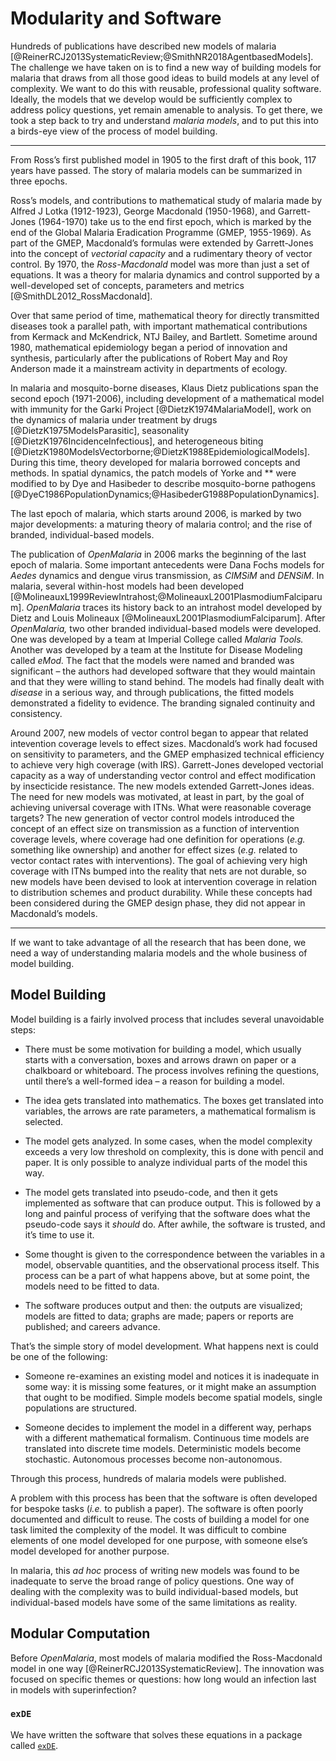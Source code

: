 # Modularity and Software

Hundreds of publications have described new models of malaria [@ReinerRCJ2013SystematicReview;@SmithNR2018AgentbasedModels]. The challenge we have taken on is to find a new way of building models for malaria that draws from all those good ideas to build models at any level of complexity. We want to do this with reusable, professional quality software. Ideally, the models that we develop would be sufficiently complex to address policy questions, yet remain amenable to analysis.  To get there, we took a step back to try and understand *malaria models*, and to put this into a birds-eye view of the process of model building.  

*** 

From Ross's first published model in 1905 to the first draft of this book, 117 years have passed. The story of malaria models can be summarized in three epochs. 

Ross's models, and contributions to mathematical study of malaria made by Alfred J Lotka (1912-1923), George Macdonald (1950-1968), and Garrett-Jones (1964-1970) take us to the end first epoch, which is marked by the end of the Global Malaria Eradication Programme (GMEP, 1955-1969). As part of the GMEP, Macdonald's formulas were extended by  Garrett-Jones into the concept of *vectorial capacity* and a rudimentary theory of vector control. By 1970, the *Ross-Macdonald* model was more than just a set of equations. It was a theory for malaria dynamics and control supported by a well-developed set of concepts, parameters and metrics [@SmithDL2012_RossMacdonald]. 

Over that same period of time, mathematical theory for directly transmitted diseases took a parallel path, with important mathematical contributions from Kermack and McKendrick, NTJ Bailey, and Bartlett. Sometime around 1980, mathematical epidemiology began a period of innovation and synthesis, particularly after the publications of Robert May and Roy Anderson made it a mainstream activity in departments of ecology. 

In malaria and mosquito-borne diseases, Klaus Dietz publications span the second epoch (1971-2006), including development of a mathematical model with immunity for the Garki Project [@DietzK1974MalariaModel], work on the dynamics of malaria under treatment by drugs [@DietzK1975ModelsParasitic], seasonality [@DietzK1976IncidenceInfectious], and heterogeneous biting [@DietzK1980ModelsVectorborne;@DietzK1988EpidemiologicalModels]. During this time, theory developed for malaria borrowed concepts and methods. In spatial dynamics, the patch models of Yorke and ** were modified to by Dye and Hasibeder to describe mosquito-borne pathogens [@DyeC1986PopulationDynamics;@HasibederG1988PopulationDynamics]. 

The last epoch of malaria, which starts around 2006, is marked by two major developments: a maturing theory of malaria control; and the rise of branded, individual-based models. 

The publication of *OpenMalaria* in 2006 marks the beginning of the last epoch of malaria. Some important antecedents were Dana Fochs models for *Aedes* dynamics and dengue virus transmission, as *CIMSiM* and *DENSiM*. In malaria, several within-host models had been developed [@MolineauxL1999ReviewIntrahost;@MolineauxL2001PlasmodiumFalciparum]. *OpenMalaria* traces its history back to an intrahost model developed by Dietz and Louis Molineaux [@MolineauxL2001PlasmodiumFalciparum]. After *OpenMalaria,* two other branded individual-based models were developed. One was developed by a team at Imperial College called *Malaria Tools.* Another was developed by a team at the Institute for Disease Modeling called *eMod.* The fact that the models were named and branded was significant -- the authors had developed software that they would maintain and that they were willing to stand behind. The models had finally dealt with *disease* in a serious way, and through publications, the fitted models demonstrated a fidelity to evidence. The branding signaled continuity and consistency.  

Around 2007, new models of vector control began to appear that related intevention coverage levels to effect sizes. Macdonald's work had focused on sensitivity to parameters, and the GMEP emphasized technical efficiency to achieve very high coverage (with IRS). Garrett-Jones developed vectorial capacity as a way of understanding vector control and effect modification by insecticide resistance. The new models extended Garrett-Jones ideas. The need for new models was motivated, at least in part, by the goal of achieving universal coverage with ITNs. What were reasonable coverage targets? The new generation of vector control models introduced the concept of an effect size on transmission as a function of intervention coverage levels, where coverage had one definition for operations (*e.g.* something like ownership) and another for effect sizes (*e.g.* related to vector contact rates with interventions). The goal of achieving very high coverage with ITNs bumped into the reality that nets are not durable, so new models have been devised to look at intervention coverage in relation to distribution schemes and product durability. While these concepts had been considered during the GMEP design phase, they did not appear in Macdonald's models. 

*** 

If we want to take advantage of all the research that has been done, we need a way of understanding malaria models and the whole business of model building. 


## Model Building 

Model building is a fairly involved process that includes several unavoidable steps: 

+ There must be some motivation for building a model, which usually starts with a conversation, boxes and arrows drawn on paper or a chalkboard or whiteboard. The process involves refining the questions, until there's a well-formed idea -- a reason for building a model.  

+ The idea gets translated into mathematics. The boxes get translated into variables, the arrows are rate parameters, a mathematical formalism is selected.

+ The model gets analyzed. In some cases, when the model complexity exceeds a very low threshold on complexity, 
this is done with pencil and paper. It is only possible to analyze individual parts of the model this way.  

+ The model gets translated into pseudo-code, and then it gets implemented as software that can produce output. This is followed by a long and painful process of verifying that the software does what the pseudo-code says it *should* do. After awhile, the software is trusted, and it's time to use it.  

+ Some thought is given to the correspondence between the variables in a model, observable quantities, and the observational process itself. This process can be a part of what happens above, but at some point, the models need to be fitted to data. 

+ The software produces output and then: the outputs are visualized; models are fitted to data; graphs are made; papers or reports are published; and careers advance. 

That's the simple story of model development. What happens next is could be one of the following:  

+ Someone re-examines an existing model and notices it is inadequate in some way: it is missing some features, or it might make an assumption that ought to be modified. Simple models become spatial models, single populations are structured. 

+ Someone decides to implement the model in a different way, perhaps with a different mathematical formalism. Continuous time models are translated into discrete time models. Deterministic models become stochastic. Autonomous processes become non-autonomous.  

Through this process, hundreds of malaria models were published. 

A problem with this process has been that the software is often developed for bespoke tasks (*i.e.* to publish a paper). The software is often poorly documented and difficult to reuse. The costs of building a model for one task limited the complexity of the model. It was difficult to combine elements of one model developed for one purpose, with someone else's model developed for another purpose.  

In malaria, this *ad hoc* process of writing new models was found to be inadequate to serve the broad range of policy questions. One way of dealing with the complexity was to build individual-based models, but individual-based models have some of the same limitations as reality. 

## Modular Computation

Before *OpenMalaria*, most models of malaria modified the Ross-Macdonald model in one way [@ReinerRCJ2013SystematicReview]. The innovation was focused on specific themes or questions: how long would an infection last in models with superinfection?  


### `exDE` 

We have written the software that solves these equations in a package called [`exDE`](https://cran.r-project.org/web/packages/exDE/index.html).  